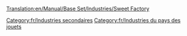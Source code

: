 [[Translation:en/Manual/Base Set/Industries/Sweet Factory]]

{{fr/Industries|image=en/SweetFactory.png
|nom=Usine de bonbons
|climats=[[fr/Manual/Climat#pays-des-jouets|Pays des jouets]]
|accepte=[[fr/Manual/Base Set/Cargos/Barbe à papa|Barbe à papa]],[[fr/Manual/Base Set/Cargos/Sucre|Sucre]],[[fr/Manual/Base Set/Cargos/Caramel|Caramel]]
|produit=[[fr/Manual/Base Set/Cargos/Bonbon|Bonbons]]
|notes=Absent des autres [[fr/Manual/Climat|climats]].
}}

[[Category:fr/Industries secondaires]]
[[Category:fr/Industries du pays des jouets]]